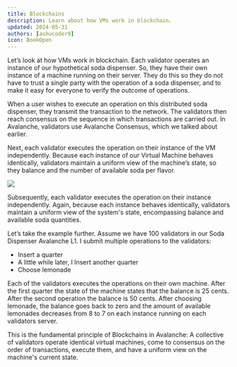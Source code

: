 ```yaml
---
title: Blockchains
description: Learn about how VMs work in blockchain.
updated: 2024-05-31
authors: [ashucoder9]
icon: BookOpen
---
```


Let’s look at how VMs work in blockchain. Each validator operates an instance of our hypothetical soda dispenser. So, they have their own instance of a machine running on their server. They do this so they do not have to trust a single party with the operation of a soda dispenser,  and to make it easy for everyone to verify the outcome of operations.

When a user wishes to execute an operation on this distributed soda dispenser, they transmit the transaction to the network. The validators then reach consensus on the sequence in which transactions are carried out. In Avalanche, validators use Avalanche Consensus, which we talked about earlier.

Next, each validator executes the operation on their instance of the VM independently. Because each instance of our Virtual Machine behaves identically, validators maintain a uniform view of the machine’s state, so they balance and the number of available soda per flavor.

![](/course-images/avalanche-fundamentals/28.png)

Subsequently, each validator executes the operation on their instance independently. Again, because each instance behaves identically, validators maintain a uniform view of the system's state, encompassing balance and available soda quantities. 

Let’s take the example further. Assume we have 100 validators in our Soda Dispenser Avalanche L1. I submit multiple operations to the validators:

- Insert a quarter
- A little while later, I Insert another quarter
- Choose lemonade

Each of the validators executes the operations on their own machine. After the first quarter the state of the machine states that the balance is 25 cents. After the second operation the balance is 50 cents. After choosing lemonade, the balance goes back to zero and the amount of available lemonades decreases from 8 to 7 on each instance running on each validators server.

This is the fundamental principle of Blockchains in Avalanche: A collective of validators operate identical virtual machines, come to consensus on the order of transactions, execute them, and have a uniform view on the machine's current state.